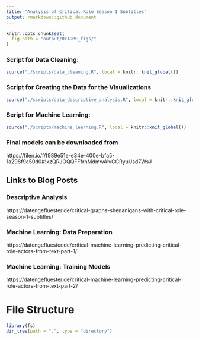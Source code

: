 ```yaml
---
title: "Analysis of Critical Role Season 1 Subtitles"
output: rmarkdown::github_document
---
```


```r
knitr::opts_chunk$set(
  fig.path = "output/README_figs/"
)
```

### Script for Data Cleaning:

```r
source("./scripts/data_cleaning.R", local = knitr::knit_global())
```

### Script for Creating the Data for the Visualizations

```r
source("./scripts/data_descriptive_analysis.R", local = knitr::knit_global())
```

### Script for Machine Learning:

```r
source("./scripts/machine_learning.R", local = knitr::knit_global())
```

### Final models can be downloaded from

https://filen.io/f/f989e51e-e34e-400e-bfa5-1a298f9a50d0#!xzQRJOQQFFfrnMdmwAlvCGRyuUsd7WsJ

## Links to Blog Posts

### Descriptive Analysis
https://datengefluester.de/critical-graphs-shenanigans-with-critical-role-season-1-subtitles/

### Machine Learning: Data Preparation
https://datengefluester.de/critical-machine-learning-predicting-critical-role-actors-from-text-part-1/

### Machine Learning: Training Models
https://datengefluester.de/critical-machine-learning-predicting-critical-role-actors-from-text-part-2/

# File Structure    
```r
library(fs)
dir_tree(path = ".", type = "directory")
```